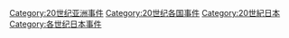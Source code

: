 [[Category:20世纪亚洲事件|Category:20世纪亚洲事件]]
[[Category:20世纪各国事件|Category:20世纪各国事件]]
[[Category:20世紀日本|Category:20世紀日本]]
[[Category:各世纪日本事件|Category:各世纪日本事件]]